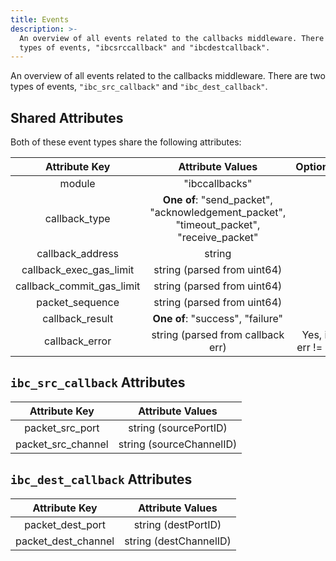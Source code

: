 ```yaml
---
title: Events
description: >-
  An overview of all events related to the callbacks middleware. There are two
  types of events, "ibcsrccallback" and "ibcdestcallback".
---
```


An overview of all events related to the callbacks middleware. There are two types of events, `"ibc_src_callback"` and `"ibc_dest_callback"`.

## Shared Attributes

Both of these event types share the following attributes:

|       **Attribute Key**      |                                     **Attribute Values**                                    |    **Optional**    |
| :--------------------------: | :-----------------------------------------------------------------------------------------: | :----------------: |
|            module            |                                        "ibccallbacks"                                       |                    |
|        callback\_type        | **One of**: "send\_packet", "acknowledgement\_packet", "timeout\_packet", "receive\_packet" |                    |
|       callback\_address      |                                            string                                           |                    |
|  callback\_exec\_gas\_limit  |                                 string (parsed from uint64)                                 |                    |
| callback\_commit\_gas\_limit |                                 string (parsed from uint64)                                 |                    |
|       packet\_sequence       |                                 string (parsed from uint64)                                 |                    |
|       callback\_result       |                               **One of**: "success", "failure"                              |                    |
|        callback\_error       |                              string (parsed from callback err)                              | Yes, if err != nil |

## `ibc_src_callback` Attributes

|   **Attribute Key**  |   **Attribute Values**   |
| :------------------: | :----------------------: |
|   packet\_src\_port  |   string (sourcePortID)  |
| packet\_src\_channel | string (sourceChannelID) |

## `ibc_dest_callback` Attributes

|   **Attribute Key**   |  **Attribute Values**  |
| :-------------------: | :--------------------: |
|   packet\_dest\_port  |   string (destPortID)  |
| packet\_dest\_channel | string (destChannelID) |
